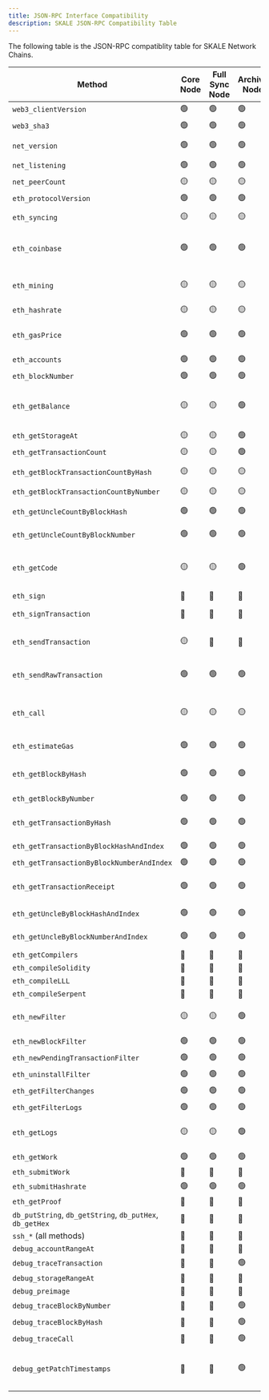 ```yaml
---
title: JSON-RPC Interface Compatibility
description: SKALE JSON-RPC Compatibility Table
---
```


The following table is the JSON-RPC compatiblity table for SKALE Network Chains.

| Method                                                   | Core Node | Full Sync Node | Archive Node | Notes                                                        |
| -------------------------------------------------------- | --------- | -------------- | ------------ | ------------------------------------------------------------ |
| `web3_clientVersion`                                     | 🟢        | 🟢             | 🟢           |                                                              |
| `web3_sha3`                                              | 🟢        | 🟢             | 🟢           |                                                              |
| `net_version`                                            | 🟢        | 🟢             | 🟢           | Returns ChainID from `config.json`                           |
| `net_listening`                                          | 🟢        | 🟢             | 🟢           |                                                              |
| `net_peerCount`                                          | 🟡        | 🟡             | 🟡           | Always returns `0`                                           |
| `eth_protocolVersion`                                    | 🟢        | 🟢             | 🟢           |                                                              |
| `eth_syncing`                                            | 🟡        | 🟡             | 🟡           | Always returns `false`                                       |
| `eth_coinbase`                                           | 🟢        | 🟢             | 🟢           | Returns SKALE Chain Owner Address from `config.json`         |
| `eth_mining`                                             | 🟡        | 🟡             | 🟡           | Always returns `false`; mining not supported                 |
| `eth_hashrate`                                           | 🟡        | 🟡             | 🟡           | Always returns `0`                                           |
| `eth_gasPrice`                                           | 🟢        | 🟢             | 🟢           | Dynamically adjusted from 1000 wei upward                    |
| `eth_accounts`                                           | 🟢        | 🟢             | 🟢           |                                                              |
| `eth_blockNumber`                                        | 🟢        | 🟢             | 🟢           |                                                              |
| `eth_getBalance`                                         | 🟡        | 🟡             | 🟢           | `"latest"` only on Core/Full; supports EIP-1898              |
| `eth_getStorageAt`                                       | 🟡        | 🟡             | 🟢           | Same as above                                                |
| `eth_getTransactionCount`                                | 🟡        | 🟡             | 🟢           | Same as above                                                |
| `eth_getBlockTransactionCountByHash`                     | 🟡        | 🟡             | 🟡           | Old blocks are [rotated out](/learn/advanced/block-rotation) |
| `eth_getBlockTransactionCountByNumber`                   | 🟡        | 🟡             | 🟡           | Same as above                                                |
| `eth_getUncleCountByBlockHash`                           | 🟢        | 🟢             | 🟢           | No uncles on SKALE                                           |
| `eth_getUncleCountByBlockNumber`                         | 🟢        | 🟢             | 🟢           | No uncles on SKALE                                           |
| `eth_getCode`                                            | 🟡        | 🟡             | 🟢           | `"latest"` only on Core/Full; supports EIP-1898              |
| `eth_sign`                                               | 🔴        | 🔴             | 🔴           |                                                              |
| `eth_signTransaction`                                    | 🔴        | 🔴             | 🔴           | Personal API not supported                                   |
| `eth_sendTransaction`                                    | 🟡        | 🔴             | 🔴           | Partial on Core; Personal API disabled                       |
| `eth_sendRawTransaction`                                 | 🟢        | 🟢             | 🟢           | Full/Archive nodes support submission only                   |
| `eth_call`                                               | 🟡        | 🟡             | 🟡           | `"latest"` only on Core/Full; supports EIP-1898              |
| `eth_estimateGas`                                        | 🟢        | 🟢             | 🟢           | Does not use binary search                                   |
| `eth_getBlockByHash`                                     | 🟢        | 🟢             | 🟢           | Rotated blocks; includes `author`, `boundary`, `seedHash`    |
| `eth_getBlockByNumber`                                   | 🟢        | 🟢             | 🟢           | Same as above                                                |
| `eth_getTransactionByHash`                               | 🟢        | 🟢             | 🟢           | Missing fields: `chainId`, `v`, `r`, `s`, `type`             |
| `eth_getTransactionByBlockHashAndIndex`                  | 🟢        | 🟢             | 🟢           |                                                              |
| `eth_getTransactionByBlockNumberAndIndex`                | 🟢        | 🟢             | 🟢           |                                                              |
| `eth_getTransactionReceipt`                              | 🟢        | 🟢             | 🟢           | Missing fields: `effectiveGasPrice`, `type`                  |
| `eth_getUncleByBlockHashAndIndex`                        | 🟢        | 🟢             | 🟢           | No uncles on SKALE                                           |
| `eth_getUncleByBlockNumberAndIndex`                      | 🟢        | 🟢             | 🟢           | No uncles on SKALE                                           |
| `eth_getCompilers`                                       | 🔴        | 🔴             | 🔴           |                                                              |
| `eth_compileSolidity`                                    | 🔴        | 🔴             | 🔴           |                                                              |
| `eth_compileLLL`                                         | 🔴        | 🔴             | 🔴           |                                                              |
| `eth_compileSerpent`                                     | 🔴        | 🔴             | 🔴           |                                                              |
| `eth_newFilter`                                          | 🟡        | 🟡             | 🟢           | Ignores logs from rotated blocks on Core/Full                |
| `eth_newBlockFilter`                                     | 🟢        | 🟢             | 🟢           |                                                              |
| `eth_newPendingTransactionFilter`                        | 🟢        | 🟢             | 🟢           |                                                              |
| `eth_uninstallFilter`                                    | 🟢        | 🟢             | 🟢           |                                                              |
| `eth_getFilterChanges`                                   | 🟢        | 🟢             | 🟢           |                                                              |
| `eth_getFilterLogs`                                      | 🟢        | 🟢             | 🟢           |                                                              |
| `eth_getLogs`                                            | 🟡        | 🟡             | 🟢           | Ignores logs from rotated blocks on Core/Full                |
| `eth_getWork`                                            | 🟢        | 🟢             | 🟢           |                                                              |
| `eth_submitWork`                                         | 🔴        | 🔴             | 🔴           |                                                              |
| `eth_submitHashrate`                                     | 🟢        | 🟢             | 🟢           |                                                              |
| `eth_getProof`                                           | 🔴        | 🔴             | 🔴           |                                                              |
| `db_putString`, `db_getString`, `db_putHex`, `db_getHex` | 🔴        | 🔴             | 🔴           |                                                              |
| `ssh_*` (all methods)                                    | 🔴        | 🔴             | 🔴           |                                                              |
| `debug_accountRangeAt`                                   | 🔴        | 🔴             | 🔴           |                                                              |
| `debug_traceTransaction`                                 | 🔴        | 🔴             | 🟢           |                                                              |
| `debug_storageRangeAt`                                   | 🔴        | 🔴             | 🔴           |                                                              |
| `debug_preimage`                                         | 🔴        | 🔴             | 🔴           |                                                              |
| `debug_traceBlockByNumber`                               | 🔴        | 🔴             | 🟢           |                                                              |
| `debug_traceBlockByHash`                                 | 🔴        | 🔴             | 🟢           |                                                              |
| `debug_traceCall`                                        | 🔴        | 🔴             | 🟢           |                                                              |
| `debug_getPatchTimestamps`                               | 🔴        | 🔴             | 🟢           | Returns timestamps for all defined patches (0 for undefined) |
